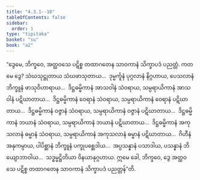 ```yaml
---
title: "4.3.1--10"
tableOfContents: false
sidebar:
  order: 1
type: "tipitaka"
basket: "su"
book: "a2"
---
```



<DynamicBreadcrumb />

<Division number="201" book="a2">

<Paragraph number="289" book="a2">
“ဒွေမေ, ဘိက္ခဝေ, အတ္ထဝသေ ပဋိစ္စ တထာဂတေန သာဝကာနံ သိက္ခာပဒံ ပညတ္တံ. ကတမေ ဒွေ? သံဃသုဋ္ဌုတာယ သံဃဖာသုတာယ…  ဒုမ္မင်္ကူနံ ပုဂ္ဂလာနံ နိဂ္ဂဟာယ, ပေသလာနံ ဘိက္ခူနံ ဖာသုဝိဟာရာယ…  ဒိဋ္ဌဓမ္မိကာနံ အာသဝါနံ သံဝရာယ, သမ္ပရာယိကာနံ အာသဝါနံ ပဋိဃာတာယ…  ဒိဋ္ဌဓမ္မိကာနံ ဝေရာနံ သံဝရာယ, သမ္ပရာယိကာနံ ဝေရာနံ ပဋိဃာတာယ…  ဒိဋ္ဌဓမ္မိကာနံ ဝဇ္ဇာနံ သံဝရာယ, သမ္ပရာယိကာနံ ဝဇ္ဇာနံ ပဋိဃာတာယ…  ဒိဋ္ဌဓမ္မိကာနံ ဘယာနံ သံဝရာယ, သမ္ပရာယိကာနံ ဘယာနံ ပဋိဃာတာယ…  ဒိဋ္ဌဓမ္မိကာနံ အကုသလာနံ ဓမ္မာနံ သံဝရာယ, သမ္ပရာယိကာနံ အကုသလာနံ ဓမ္မာနံ ပဋိဃာတာယ…  ဂိဟီနံ အနုကမ္ပာယ, ပါပိစ္ဆာနံ ဘိက္ခူနံ ပက္ခုပစ္ဆေဒါယ…  အပ္ပသန္နာနံ ပသာဒါယ, ပသန္နာနံ ဘိယျောဘာဝါယ…  သဒ္ဓမ္မဋ္ဌိတိယာ ဝိနယာနုဂ္ဂဟာယ. ဣမေ ခေါ, ဘိက္ခဝေ, ဒွေ အတ္ထဝသေ ပဋိစ္စ တထာဂတေန သာဝကာနံ သိက္ခာပဒံ ပညတ္တန်”တိ.
</Paragraph>
</Division>